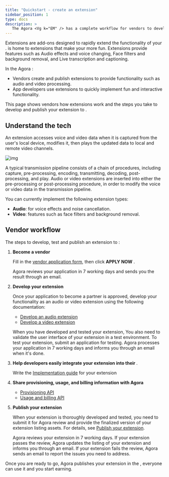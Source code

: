 ```yaml
---
title: "Quickstart - create an extension"
sidebar_position: 1
type: docs
description: >
   The Agora <Vg k="EM" /> has a complete workflow for vendors to develop and distribute extensions. This page walks through each step in the workflow.
---
```




Extensions are add-ons designed to rapidly extend the functionality of your <Vpl k="CLIENT" />. [<Vg k="EM" />](https://www.agora.io/en/agora-extensions-marketplace/) is home to extensions that make your <Vpl k="CLIENT" /> more fun. Extensions provide features such as Audio effects and voice changing, Face filters and background removal, and Live transcription and captioning.

In the Agora <Vg k="EM" />
:
- Vendors create and publish extensions to provide functionality such as audio and video processing.
- App developers use extensions to quickly implement fun and interactive functionality.

This page shows vendors how extensions work and the steps you take to develop and publish your extension to <Vg k="EM" />.

## Understand the tech

An extension accesses voice and video data when it is captured from the user's local device, modifies it, then plays the updated data to local and remote video channels.

![img](/images/video-sdk/extension-callflow.svg)

A typical transmission pipeline consists of a chain of procedures, including capture, pre-processing, encoding, transmitting, decoding, post-processing, and play. Audio or video extensions are inserted into either the pre-processing or post-processing procedure, in order to modify the voice or video data in the transmission pipeline.

You can currently implement the following extension types:

- **Audio**: for voice effects and noise cancellation.
- **Video**: features such as face filters and background removal.

## Vendor workflow

The steps to develop, test and publish an extension to <Vg k="EM" />:

1. **Become a vendor**

    Fill in the [vendor application form](https://www.agora.io/en/extensions-marketplace/vendor-application/), then click **APPLY NOW** .

    Agora reviews your application in 7 working days and sends you the result through an email.

1. **Develop your extension**

    Once your application to become a partner is approved, develop your functionality as an audio or video extension using the following documentation:

    - [Develop an audio extension](../develop/integrate/audio-filter)
    - [Develop a video extension](../develop/integrate/video-filter)

    When you have developed and tested your extension, You also need to validate the user interface of your extension in a test environment. To test your extension, submit an application for testing. Agora processes your application in 7 working days and informs you through an email when it's done.

1. **Help developers easily integrate your extension into their <Vpl k="CLIENT" />**.

    Write the [Implementation guide](../develop/integrate/implementation-guide) for your extension

1. **Share provisioning, usage, and billing information with Agora**

    - [Provisioning API](../develop/integrate/provisioning)
    - [Usage and billing API](../develop/integrate/usage)

1. **Publish your extension**

    When your extension is thoroughly developed and tested, you need to submit it for Agora review and provide the finalized version of your extension listing assets. For details, see [Publish your extension](../develop/implement/publish-extension).

    Agora reviews your extension in 7 working days. If your extension passes the review, Agora updates the listing of your extension and informs you through an email. If your extension fails the review, Agora sends an email to report the issues you need to address.


Once you are ready to go, Agora publishes your extension in the [<Vg k="EM" />](https://www.agora.io/en/agora-extensions-marketplace/), everyone can use it and you start earning.